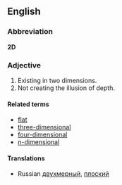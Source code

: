 ==English==

===Abbreviation===
'''2D'''

===Adjective===
#Existing in two dimensions.
#Not creating the illusion of depth.

====Related terms====
*[[flat]]
*[[three-dimensional]]
*[[four-dimensional]]
*[[n-dimensional]]

====Translations====
{{top}}
{{mid}}
*Russian [[двухмерный]], [[плоский]]
{{bottom}}
